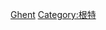 [[Category:比利時各城市人|Ghent]]
[[Category:根特|Category:根特]]
{{Cat more|根特}}

{{Commonscat|People of Gent}}